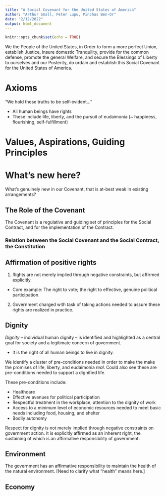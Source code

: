 ```yaml
---
title: "A Social Covenant for the United States of America"
author: "Arthur Small, Peter Lupu, Pinchas Ben-Or"
date: "2/12/2022"
output: html_document
---
```


```r
knitr::opts_chunk$set(echo = TRUE)
```

We the People of the United States, in Order to 
  form a more perfect Union, 
  establish Justice, 
  insure domestic Tranquility, 
  provide for the common defense, 
  promote the general Welfare, 
  and secure the Blessings of Liberty to ourselves and our Posterity, 
do ordain and establish this Social Covenant for the United States of America.


# Axioms

"We hold these truths to be self-evident..."

* All human beings have rights
* These include life, liberty, and the pursuit of eudaimonia (~ happiness, flourishing, self-fulfillment)



# Values, Aspirations, Guiding Principles



# What's new here?

What's genuinely new in our Covenant, that is at-best weak in existing arrangements?

## The Role of the Covenant

The Covenant is a regulative and guiding set of principles for the Social Contract, and for the implementation of the Contract.

### Relation between the Social Covenant and the Social Contract, the Constitution



## Affirmation of positive rights

1. Rights are not merely implied through negative constraints, but affirmed explicitly.

 * Core example: The right to vote; the right to effective, genuine political participation.

2. Government charged with task of taking actions needed to assure these rights are realized in practice.




## Dignity 

*Dignity* -- individual human dignity -- is identified and highlighted as a central goal for society and a legitimate concern of government.

* It is the right of all human beings to live in dignity.

We identify a cluster of pre-conditions needed in order to make the make the promises of life, liberty, and eudaimonia *real*.
Could also see these are pre-conditions needed to support a dignified life.

These pre-conditions include:

* Healthcare
* Effective avenues for political participation
* Respectful treatment in the workplace; attention to the dignity of work
* Access to a minimum level of economic resources needed to meet basic needs including food, housing, and shelter
* Bodily autonomy


 
Respect for dignity is not merely implied through negative constraints on government action. It is explicitly affirmed as an inherent right, the sustaining of which is an affirmative responsibility of government.

## Environment

The government has an affirmative responsibility to maintain the health of the natural environment. [Need to clarify what "health" means here.]

## Economy


